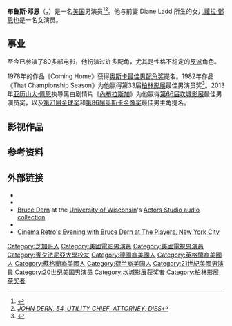 {{Infobox entertainer
| image = Bruce Dern by Gage Skidmore.jpg
| imagesize = 
| caption = 於2015年[[聖地亞哥國際動漫展|聖地亞哥國際動漫展]]上
| birth_name   = Bruce MacLeish Dern
| birth_date   = {{birth date and age|1936|6|4}}
| birth_place  = {{USA}}[[芝加哥|芝加哥]]
| type  = 男演员
| years_active = 1960年–现在
| spouse      = Marie Dean<br />{{marriage|[[黛安·拉德|黛安·拉德]]|1960|1969}}<br />{{marriage|Andrea Beckett|1969}}
| children = [[蘿拉·鄧恩|蘿拉·鄧恩]]
| awards = '''[[柏林影展|柏林影展]][[最佳男演員銀熊獎|最佳男演員銀熊獎]]'''<br>1983年 《That Championship Season》 
| cannesfilmawards = '''[[最佳男演員獎_(坎城影展)|最佳男演員]]'''<br>2013年 《[[內布拉斯加_(電影)|內布拉斯加]]》
}}
'''布鲁斯·邓恩'''（{{lang-en|Bruce MacLeish Dern}}，{{bd|1936年|6月4日||}}）是一名[[美国|美国]]男演员<ref>{{Cite web |url=http://www.filmreference.com/film/49/Bruce-Dern.html |title=Bruce Dern Biography (1936-) |accessdate=2013-11-18 |archive-date=2017-10-05 |archive-url=https://web.archive.org/web/20171005151208/http://www.filmreference.com/film/49/Bruce-Dern.html |dead-url=no }}</ref><ref>[http://pqasb.pqarchiver.com/chicagotribune/access/519465132.html?dids=519465132:519465132&FMT=ABS&FMTS=ABS:AI&type=historic&date=May+23%2C+1958&author=&pub=Chicago+Tribune&desc=JOHN+DERN%2C+54%2C+UTILITY+CHIEF%2C+ATTORNEY%2C+DIES&pqatl=google ''JOHN DERN, 54, UTILITY CHIEF, ATTORNEY, DIES'']{{Dead link}}</ref>。他与前妻 Diane Ladd 所生的女儿[[蘿拉·鄧恩|蘿拉·鄧恩]]也是一名女演员。

==事业==
至今已参演了80多部电影，他扮演过许多配角，尤其是性格不稳定的[[反派|反派]]角色。

1978年的作品《Coming Home》获得[[奥斯卡最佳男配角奖|奥斯卡最佳男配角奖]]提名。1982年作品《That Championship Season》为他赢得第33届[[柏林影展|柏林影展]]最佳男演员奖<ref name="Berlinale">{{cite web |url=http://www.berlinale.de/en/archiv/jahresarchive/1983/03_preistr_ger_1983/03_Preistraeger_1983.html |title=Berlinale: 1983 Prize Winners |accessdate=2010-11-20 |work=berlinale.de |archive-date=2016-03-22 |archive-url=https://web.archive.org/web/20160322155842/https://www.berlinale.de/en/archiv/jahresarchive/1983/03_preistr_ger_1983/03_Preistraeger_1983.html |dead-url=no }}</ref>。2013年[[亚历山大·佩恩|亚历山大·佩恩]]执导黑白剧情片《[[內布拉斯加_(電影)|內布拉斯加]]》为他赢得[[第66届坎城影展|第66届坎城影展]]最佳男演员奖，以及[[第71届金球奖|第71届金球奖]]和[[第86届奥斯卡金像奖|第86届奥斯卡金像奖]]最佳男主角提名。

==影视作品==
{{columns-list|2|
* ''[[Wild_River_(film)|Wild River]]'' (1960) ... Jack Roper (uncredited)
* ''The Crimebusters'' (1961) ... Joe Krajac
* ''[[The_Zanti_Misfits|The Zanti Misfits]]'' (1963) (TV-Outer Limits) ... Ben
* ''The Hunt'' (1963) (TV-[[Kraft_Suspense_Theatre|Kraft Suspense Theatre]]) ... Maynard
* ''[[Marnie_(film)|Marnie]]'' (1964) ... Sailor
* ''[[Hush…_Hush,_Sweet_Charlotte|Hush… Hush, Sweet Charlotte]]'' (1964) ... John Mayhew
* ''[[The_Wild_Angels|The Wild Angels]]'' (1966) ... Loser
* ''[[Waterhole_(film)|Waterhole #3]]'' (1967) ... Deputy Sam Tippen
* ''[[The_War_Wagon|The War Wagon]]'' (1967) ... Hammond
* ''[[The_St._Valentine's_Day_Massacre_(film)|The St. Valentine's Day Massacre]]'' (1967) ... John May
* ''[[The_Trip_(1967_film)|The Trip]]'' (1967) ... John
* ''[[Will_Penny|Will Penny]]'' (1968) ... Rafe Quint
* ''[[Psych-Out|Psych-Out]]'' (1968) ... Steve Davis
* ''[[Hang_'Em_High|Hang 'Em High]]'' (1968) ... Miller, Cooper Hanging Party
* ''[[Support_Your_Local_Sheriff!|Support Your Local Sheriff!]]'' (1969) ... Joe Danby
* ''[[Castle_Keep|Castle Keep]]'' (1969) ... Lt. Billy Byron Bix
* ''[[Number_One_(1969_film)|Number One]]'' (1969) ... Richie Fowler
* ''The Cycle Savages'' (1969) .... Keeg
* ''[[They_Shoot_Horses,_Don't_They?_(film)|They Shoot Horses, Don't They?]]'' (1969) ... James
* ''[[Bloody_Mama|Bloody Mama]]'' (1970) ... Dirkman
* ''[[The_Rebel_Rousers|The Rebel Rousers]]'' (1970) ... J.J. Weston
* ''[[The_Incredible_2-Headed_Transplant|The Incredible 2-Headed Transplant]]'' (1971) ... Roger
* ''[[Drive,_He_Said|Drive, He Said]]'' (1971) ... Coach Bullion
* ''[[The_Cowboys|The Cowboys]]'' (1972) ... Asa Watts ("Long Hair")
* ''[[Silent_Running|Silent Running]]'' (1972) ... Freeman Lowell
* ''[[The_King_of_Marvin_Gardens|The King of Marvin Gardens]]'' (1972) ... Jason Staebler
* ''Thumb Tripping'' (1972) ... Smitty
* ''[[The_Laughing_Policeman_(film)|The Laughing Policeman]]'' (1973) ... Leo Larsen
* ''[[The_Great_Gatsby_(1974_film)|The Great Gatsby]]'' (1974) ... Tom Buchanan
** 提名—[[金球獎最佳電影男配角|金球獎最佳電影男配角]]
* ''[[Posse_(1975_film)|Posse]]'' (1975) ... Jack Strawhorn
* ''[[Smile_(1975_film)|Smile]]'' (1975) ... Big Bob Freelander
* ''[[Family_Plot|Family Plot]]'' (1976) ... George Lumley
* ''Won Ton Ton, the Dog Who Saved Hollywood'' (1976) ... Grayson Potchuck
* ''Folies bourgeoises'' (1976) ... William Brandels
* ''[[Black_Sunday_(1977_film)|Black Sunday]]'' (1977) ... Michael Lander
* ''[[Coming_Home_(1978_film)|Coming Home]]'' (1978) ... Capt. Bob Hyde
** 提名—[[奧斯卡最佳男配角獎|奧斯卡最佳男配角獎]]
** 提名—[[金球獎最佳電影男配角|金球獎最佳電影男配角]]
* ''[[The_Driver|The Driver]]'' (1978) ... The Detective
* ''Middle Age Crazy'' (1980) ... Bobby Lee
* ''[[Tattoo_(1981_film)|Tattoo]]'' (1981) ... Johnny
* ''[[That_Championship_Season_(1982_film)|That Championship Season]]'' (1982) ... George Sitkowski
** [[柏林影展|柏林影展]]最佳男演員銀熊獎
* ''[[Harry_Tracy,_Desperado|Harry Tracy, Desperado]]'' (1982) ... Harry Tracy
* ''[[Space_(miniseries)|Space]]'' (1985) (TV) ... Stanley Mott
* ''Toughlove'' (1986) (TV) ... Rob Charters
* ''On the Edge'' (1986) ... Wes Holman
* ''[[Uncle_Tom's_Cabin_(film_adaptations)|Uncle Tom's Cabin]]'' (1987) (TV) ... Augustine St. Claire
* ''[[The_Big_Town_(1987_film)|The Big Town]]'' (1987) ... Mr. Edwards
* ''World Gone Wild'' (1988) ... Ethan
* ''[[1969_(film)|1969]]'' (1988) ... Cliff
* ''[[The_'Burbs|The 'Burbs]]'' (1989) ... Mark Rumsfield
* ''[[After_Dark,_My_Sweet|After Dark, My Sweet]]'' (1990) ... Uncle Bud
* ''[[Into_the_Badlands|Into the Badlands]]'' (1991) ... T.L. Barston
* ''[[Diggstown|Diggstown]]'' (1992) ... John Gillon
* ''Amelia Earhart: The Final Flight'' (1994) (TV) ... George Putnam
* ''[[A_Mother's_Prayer|A Mother's Prayer]]'' (1995) ...Grandpa
* ''Mrs. Munck'' (1995) ... Patrick Leary
* ''[[Wild_Bill_(1995_film)|Wild Bill]]'' (1995) ... Will Plummer
* ''[[Mulholland_Falls|Mulholland Falls]]'' (1996) (uncredited) ... The Chief
* ''[[Down_Periscope|Down Periscope]]'' (1996) ... Admiral Yancy Graham
* ''[[Last_Man_Standing_(film)|Last Man Standing]]'' (1996) ... Sheriff Ed Galt
* ''[[Small_Soldiers|Small Soldiers]]'' (1998) (voice) ... Link Static
* ''[[The_Haunting_(1999_film)|The Haunting]]'' (1999) ... Mr. Dudley
* ''If... Dog... Rabbit...'' (1999) ... McGurdy
* ''[[All_the_Pretty_Horses_(film)|All the Pretty Horses]]'' (2000) ... The Judge
* ''[[Madison_(film)|Madison]]'' (2001) ... Harry Volpi
* ''[[The_Glass_House_(2001_film)|The Glass House]]'' (2001) ... Begleiter
* ''[[Masked_and_Anonymous|Masked and Anonymous]]'' (2003) ... The Editor
* ''Milwaukee, Minnesota'' (2003) ... Sean McNally
* ''[[Hard_Ground|Hard Ground]]'' (2003) (TV) ... Nate Hutchinson
* ''[[Monster_(2003_film)|Monster]]'' (2003) ... Thomas
* ''The Hard Easy'' (2005) ... Gene
* ''[[Down_in_the_Valley_(film)|Down in the Valley]]'' (2005) ... Charlie
* ''[[Believe_in_Me_(2006_film)|Believe in Me]]'' (2006) ... Ellis Brawley
* ''[[Big_Love|Big Love]]'' (2006{{spaced ndash}}2011)(TV) ... Frank
* ''[[Walker_Payne|Walker Payne]]'' (2006) ... Unknown
* ''[[The_Astronaut_Farmer|The Astronaut Farmer]]'' (2007) ... Hal
* ''[[The_Cake_Eaters|The Cake Eaters]]'' (2007) ... Easy
* ''[[The_Golden_Boys|The Golden Boys]]'' (2008) ... Captain Perez
* ''[[Swamp_Devil|Swamp Devil]]'' (2008) ... Howard Blaime
* ''[[American_Cowslip|American Cowslip]]'' (2009) ... Cliff
* ''Choose'' (2009) ... Dr. Ronald Pendleton
* ''Trim'' (2009) ... Dale Banks
* ''[[The_Lightkeepers|The Lightkeepers]]'' (2009) ... Bennie
* ''[[The_Hole_(2009_film)|The Hole 3D]]'' (2009) ... Creepy Carl
* ''[[Twixt_(film)|Twixt]]'' (2011) ... Bobby LaGrange
* ''[[Inside_Out_(2011_film)|Inside Out]]'' (2011) ... Vic Small
* ''[[Django_Unchained|Django Unchained]]'' (2012) ... Curtis Carrucan
* ''[[From_Up_on_Poppy_Hill|From Up on Poppy Hill]]'' (2012) ... Tokumaru
* 《[[內布拉斯加_(電影)|內布拉斯加]]》 (2013)... Woody Grant
** [[坎城影展|坎城影展]]最佳男演員獎
** 提名—[[奧斯卡最佳男主角獎|奧斯卡最佳男主角獎]]
** 提名—[[金球獎最佳音樂及喜劇類電影男主角|金球獎最佳音樂及喜劇類電影男主角]]
** 提名—[[美國演員工會獎最佳男主角|美國演員工會獎最佳男主角]]
* 《[[卡特班克|卡特班克]]》 (2014)... Georgie Wits
* 《[[八惡人|八惡人]]》 (2015)... Gen. Sanford Smithers
}}

==参考资料==
{{Reflist}}

==外部链接==
* {{IMDb name|1136|Bruce Dern}}
* {{IBDB name|37898}}
* [http://digicoll.library.wisc.edu/cgi/f/findaid/findaid-idx?c=wiarchives;cc=wiarchives;type=simple;rgn=Entire%20Finding%20Aid;q1=Bruce%20Dern;view=reslist;subview=detail;sort=freq;didno=uw-whs-tape00339a Bruce Dern] {{Wayback|url=http://digicoll.library.wisc.edu/cgi/f/findaid/findaid-idx?c=wiarchives;cc=wiarchives;type=simple;rgn=Entire%20Finding%20Aid;q1=Bruce%20Dern;view=reslist;subview=detail;sort=freq;didno=uw-whs-tape00339a |date=20200916034415 }} at the [[威斯康辛大學麥迪遜分校|University of Wisconsin]]'s [https://web.archive.org/web/20131004223020/http://digicoll.library.wisc.edu/cgi/f/findaid/findaid-idx?c=wiarchives;view=reslist;subview=standard;didno=uw-whs-tape00339a;focusrgn=summaryinfo;cc=wiarchives;byte=50771135 Actors Studio audio collection]
* {{AllRovi person|18703}}
* [http://www.cinemaretro.com/index.php?/archives/106-THINGS-IVE-SAID-BUT-PROBABLY-SHOULDNT-HAVE-BY-BRUCE-DERN.html Cinema Retro's Evening with Bruce Dern at The Players, New York City] {{Wayback|url=http://www.cinemaretro.com/index.php?%2Farchives%2F106-THINGS-IVE-SAID-BUT-PROBABLY-SHOULDNT-HAVE-BY-BRUCE-DERN.html |date=20210316052723 }}

{{国家影评人协会最佳男配角}}
{{坎城影展最佳男演員獎}}
{{柏林影展最佳男演員銀熊獎}}
{{洛杉磯影評人協會獎最佳男主角}}
{{Authority control}}
{{DEFAULTSORT:Dern, Bruce}}
[[Category:芝加哥人|Category:芝加哥人]]
[[Category:美國電影男演員|Category:美國電影男演員]]
[[Category:美國電視男演員|Category:美國電視男演員]]
[[Category:賓夕法尼亞大學校友|Category:賓夕法尼亞大學校友]]
[[Category:德國裔美國人|Category:德國裔美國人]]
[[Category:英格蘭裔美國人|Category:英格蘭裔美國人]]
[[Category:蘇格蘭裔美國人|Category:蘇格蘭裔美國人]]
[[Category:荷兰裔美国人|Category:荷兰裔美国人]]
[[Category:21世紀美國男演員|Category:21世紀美國男演員]]
[[Category:20世纪美国男演员|Category:20世纪美国男演员]]
[[Category:坎城影展获奖者|Category:坎城影展获奖者]]
[[Category:柏林影展获奖者|Category:柏林影展获奖者]]